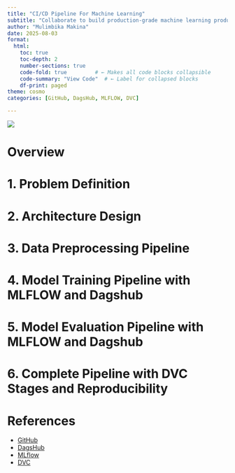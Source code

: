 ```yaml
---
title: "CI/CD Pipeline For Machine Learning"
subtitle: "Collaborate to build production-grade machine learning products"
author: "Mulimbika Makina"
date: 2025-08-03
format:
  html:
    toc: true
    toc-depth: 2
    number-sections: true
    code-fold: true         # ← Makes all code blocks collapsible
    code-summary: "View Code"  # ← Label for collapsed blocks
    df-print: paged
theme: cosmo
categories: [GitHub, DagsHub, MLFLOW, DVC]

---
```

![](ci-cd.png)

# Overview

# 1. Problem Definition

# 2. Architecture Design

# 3. Data Preprocessing Pipeline

# 4. Model Training Pipeline with MLFLOW and Dagshub

# 5. Model Evaluation Pipeline with MLFLOW and Dagshub

# 6. Complete Pipeline with DVC Stages and Reproducibility

# References

- [GitHub](https://scikit-learn.org/)
- [DagsHub](https://dagshub.com/)
- [MLflow](https://mlflow.org/)
- [DVC](https://dvc.org/)
